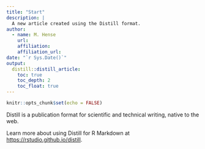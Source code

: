 ```yaml
---
title: "Start"
description: |
  A new article created using the Distill format.
author:
  - name: M. Hense 
    url: 
    affiliation: 
    affiliation_url: 
date: "`r Sys.Date()`"
output: 
  distill::distill_article:
    toc: true
    toc_depth: 2
    toc_float: true  
---
```


```r
knitr::opts_chunk$set(echo = FALSE)
```

Distill is a publication format for scientific and technical writing, native to the web. 

Learn more about using Distill for R Markdown at <https://rstudio.github.io/distill>.





